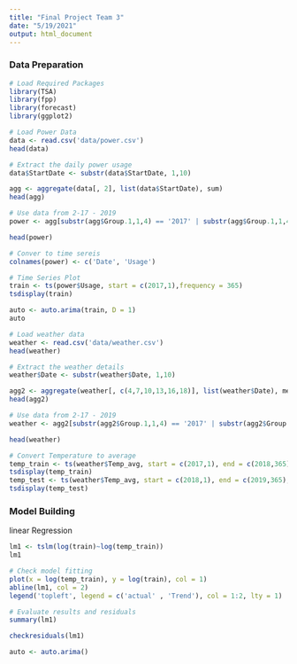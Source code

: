 ```yaml
---
title: "Final Project Team 3"
date: "5/19/2021"
output: html_document
---
```

### Data Preparation 
```r
# Load Required Packages
library(TSA)
library(fpp)
library(forecast)
library(ggplot2)
```

```r
# Load Power Data
data <- read.csv('data/power.csv')
head(data)
```

```r
# Extract the daily power usage
data$StartDate <- substr(data$StartDate, 1,10)

agg <- aggregate(data[, 2], list(data$StartDate), sum)
head(agg)
```

```r
# Use data from 2-17 - 2019
power <- agg[substr(agg$Group.1,1,4) == '2017' | substr(agg$Group.1,1,4) =='2018'|substr(agg$Group.1,1,4) =='2019',]

head(power)
```

```r
# Conver to time sereis
colnames(power) <- c('Date', 'Usage')

# Time Series Plot
train <- ts(power$Usage, start = c(2017,1),frequency = 365)
tsdisplay(train)
```
```r
auto <- auto.arima(train, D = 1)
auto
```

```r
# Load weather data
weather <- read.csv('data/weather.csv')
head(weather)
```
```r
# Extract the weather details
weather$Date <- substr(weather$Date, 1,10)

agg2 <- aggregate(weather[, c(4,7,10,13,16,18)], list(weather$Date), mean)
head(agg2)
```

```r
# Use data from 2-17 - 2019
weather <- agg2[substr(agg2$Group.1,1,4) == '2017' | substr(agg2$Group.1,1,4) =='2018'|substr(agg2$Group.1,1,4) =='2019',]

head(weather)
```

```r
# Convert Temperature to average
temp_train <- ts(weather$Temp_avg, start = c(2017,1), end = c(2018,365),frequency = 365)
tsdisplay(temp_train)
temp_test <- ts(weather$Temp_avg, start = c(2018,1), end = c(2019,365),frequency = 365)
tsdisplay(temp_test)
```
### Model Building
linear Regression
```r
lm1 <- tslm(log(train)~log(temp_train))
lm1
```
```r
# Check model fitting
plot(x = log(temp_train), y = log(train), col = 1)
abline(lm1, col = 2)
legend('topleft', legend = c('actual' , 'Trend'), col = 1:2, lty = 1)
```
```r
# Evaluate results and residuals
summary(lm1)

checkresiduals(lm1)
```
```r
auto <- auto.arima()
```






